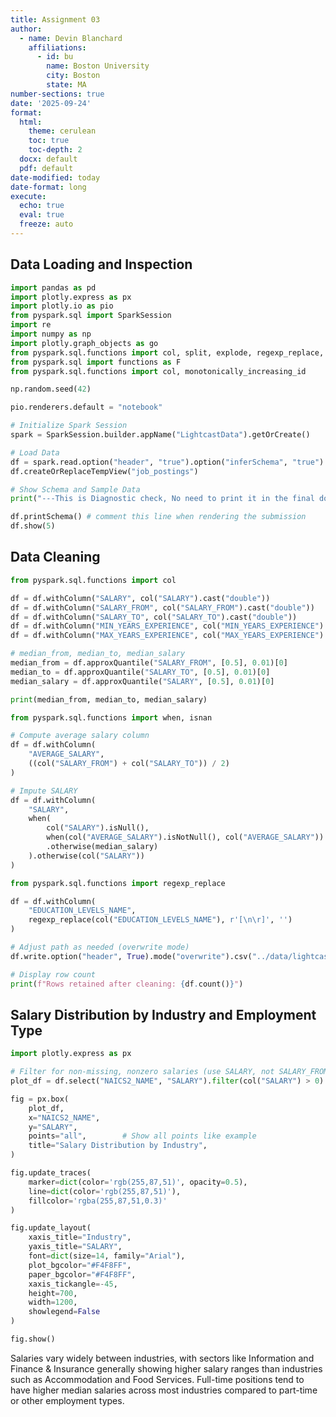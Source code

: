 ```yaml
---
title: Assignment 03
author:
  - name: Devin Blanchard
    affiliations:
      - id: bu
        name: Boston University
        city: Boston
        state: MA
number-sections: true
date: '2025-09-24'
format:
  html:
    theme: cerulean
    toc: true
    toc-depth: 2
  docx: default
  pdf: default
date-modified: today
date-format: long
execute:
  echo: true
  eval: true
  freeze: auto
--- 
```



## Data Loading and Inspection

```python
import pandas as pd
import plotly.express as px
import plotly.io as pio
from pyspark.sql import SparkSession
import re
import numpy as np
import plotly.graph_objects as go
from pyspark.sql.functions import col, split, explode, regexp_replace, transform, when
from pyspark.sql import functions as F
from pyspark.sql.functions import col, monotonically_increasing_id

np.random.seed(42)

pio.renderers.default = "notebook"

# Initialize Spark Session
spark = SparkSession.builder.appName("LightcastData").getOrCreate()

# Load Data
df = spark.read.option("header", "true").option("inferSchema", "true").option("multiLine","true").option("escape", "\"").csv("./data/lightcast_job_postings.csv")
df.createOrReplaceTempView("job_postings")

# Show Schema and Sample Data
print("---This is Diagnostic check, No need to print it in the final doc---")

df.printSchema() # comment this line when rendering the submission
df.show(5)

```


## Data Cleaning

```python
from pyspark.sql.functions import col

df = df.withColumn("SALARY", col("SALARY").cast("double"))
df = df.withColumn("SALARY_FROM", col("SALARY_FROM").cast("double"))
df = df.withColumn("SALARY_TO", col("SALARY_TO").cast("double"))
df = df.withColumn("MIN_YEARS_EXPERIENCE", col("MIN_YEARS_EXPERIENCE").cast("double"))
df = df.withColumn("MAX_YEARS_EXPERIENCE", col("MAX_YEARS_EXPERIENCE").cast("double"))

# median_from, median_to, median_salary
median_from = df.approxQuantile("SALARY_FROM", [0.5], 0.01)[0]
median_to = df.approxQuantile("SALARY_TO", [0.5], 0.01)[0]
median_salary = df.approxQuantile("SALARY", [0.5], 0.01)[0]

print(median_from, median_to, median_salary)

from pyspark.sql.functions import when, isnan

# Compute average salary column
df = df.withColumn(
    "AVERAGE_SALARY",
    ((col("SALARY_FROM") + col("SALARY_TO")) / 2)
)

# Impute SALARY
df = df.withColumn(
    "SALARY",
    when(
        col("SALARY").isNull(),
        when(col("AVERAGE_SALARY").isNotNull(), col("AVERAGE_SALARY"))
        .otherwise(median_salary)
    ).otherwise(col("SALARY"))
)

from pyspark.sql.functions import regexp_replace

df = df.withColumn(
    "EDUCATION_LEVELS_NAME",
    regexp_replace(col("EDUCATION_LEVELS_NAME"), r'[\n\r]', '')
)

# Adjust path as needed (overwrite mode)
df.write.option("header", True).mode("overwrite").csv("../data/lightcast_job_postings_cleaned.csv")

# Display row count
print(f"Rows retained after cleaning: {df.count()}")

```

## Salary Distribution by Industry and Employment Type

```python
import plotly.express as px

# Filter for non-missing, nonzero salaries (use SALARY, not SALARY_FROM)
plot_df = df.select("NAICS2_NAME", "SALARY").filter(col("SALARY") > 0).toPandas()

fig = px.box(
    plot_df,
    x="NAICS2_NAME",
    y="SALARY",
    points="all",        # Show all points like example
    title="Salary Distribution by Industry",
)

fig.update_traces(
    marker=dict(color='rgb(255,87,51)', opacity=0.5),
    line=dict(color='rgb(255,87,51)'),
    fillcolor='rgba(255,87,51,0.3)'
)

fig.update_layout(
    xaxis_title="Industry",
    yaxis_title="SALARY",
    font=dict(size=14, family="Arial"),
    plot_bgcolor="#F4F8FF",
    paper_bgcolor="#F4F8FF",
    xaxis_tickangle=-45,
    height=700,
    width=1200,
    showlegend=False
)

fig.show()

```

Salaries vary widely between industries, with sectors like Information and Finance & Insurance generally showing higher salary ranges than industries such as Accommodation and Food Services. Full-time positions tend to have higher median salaries across most industries compared to part-time or other employment types.